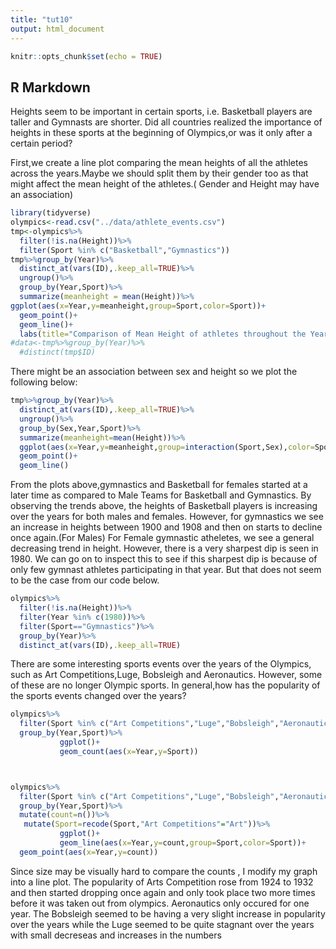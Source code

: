```yaml
---
title: "tut10"
output: html_document
---
```


```r
knitr::opts_chunk$set(echo = TRUE)
```

## R Markdown
Heights seem to be important in certain sports, i.e. Basketball players are taller and Gymnasts are shorter. Did all countries realized the importance of heights in these sports at the beginning of Olympics,or was it only after a certain period?

First,we create a line plot comparing the mean heights of all the athletes across the years.Maybe we should split them by their gender too as that might affect the mean height of the athletes.( Gender and Height may have an association)
```r
library(tidyverse)
olympics<-read.csv("../data/athlete_events.csv")
tmp<-olympics%>%
  filter(!is.na(Height))%>%
  filter(Sport %in% c("Basketball","Gymnastics"))
tmp%>%group_by(Year)%>%
  distinct_at(vars(ID),.keep_all=TRUE)%>%
  ungroup()%>%
  group_by(Year,Sport)%>%
  summarize(meanheight = mean(Height))%>%
ggplot(aes(x=Year,y=meanheight,group=Sport,color=Sport))+
  geom_point()+
  geom_line()+
  labs(title="Comparison of Mean Height of athletes throughout the Years",subtitle = "Comparison for Basketball and Gymnastics")
#data<-tmp%>%group_by(Year)%>%
  #distinct(tmp$ID)
```
There might be an association between sex and height so we plot the following below:
```r
tmp%>%group_by(Year)%>%
  distinct_at(vars(ID),.keep_all=TRUE)%>%
  ungroup()%>%
  group_by(Sex,Year,Sport)%>%
  summarize(meanheight=mean(Height))%>%
  ggplot(aes(x=Year,y=meanheight,group=interaction(Sport,Sex),color=Sport,shape = Sex))+
  geom_point()+
  geom_line()
```

From the plots above,gymnastics and Basketball for females started at a later time as compared to Male Teams for Basketball and Gymnastics.
By observing the trends above, the heights of Basketball players is increasing over the years for both males and females.
However, for gymnastics we see an increase in heights between 1900 and 1908 and then on starts to decline once again.(For Males)
For Female gymnastic atheletes, we see a general decreasing trend in height. However, there is a very sharpest dip is seen in 1980. We can go on to inspect this to see if this sharpest dip is because of only few gymnast athletes participating in that year. But that does not seem to be the case from our code below.
```r
olympics%>%
  filter(!is.na(Height))%>%
  filter(Year %in% c(1980))%>%
  filter(Sport=="Gymnastics")%>%
  group_by(Year)%>%
  distinct_at(vars(ID),.keep_all=TRUE)
```

There are some interesting sports events over the years of the Olympics, such as Art Competitions,Luge, Bobsleigh and Aeronautics. However, some of these are no longer Olympic sports. In general,how has the popularity of the sports events changed over the years?
```r
olympics%>%
  filter(Sport %in% c("Art Competitions","Luge","Bobsleigh","Aeronautics"))%>%
  group_by(Year,Sport)%>%
           ggplot()+
           geom_count(aes(x=Year,y=Sport))



olympics%>%
  filter(Sport %in% c("Art Competitions","Luge","Bobsleigh","Aeronautics"))%>%
  group_by(Year,Sport)%>%
  mutate(count=n())%>%
   mutate(Sport=recode(Sport,"Art Competitions"="Art"))%>%
           ggplot()+
           geom_line(aes(x=Year,y=count,group=Sport,color=Sport))+
  geom_point(aes(x=Year,y=count))
```

Since size may be visually hard to compare the counts , I modify my graph into a line plot.
The popularity of Arts Competition rose from 1924 to 1932 and then started dropping once again and only took place two more times before it was taken out from olympics. Aeronautics only occured for one year.
The Bobsleigh seemed to be having a very slight increase in popularity over the years while the Luge seemed to be quite stagnant over the years with small decreseas and increases in the numbers







